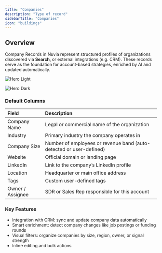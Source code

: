 ```yaml
---
title: "Companies"
description: "Type of record"
sidebarTitle: "Companies"
icon: "buildings"
---
```


## Overview

Company Records in Nuvia represent structured profiles of organizations discovered via **Search**, or external integrations (e.g. CRM). These records serve as the foundation for account-based strategies, enriched by AI and updated automatically.

<img
  className="block dark:hidden"
  src="/images/hero-companies-light.png"
  alt="Hero Light"
  title={true}
/>

<img
  className="hidden dark:block"
  src="/images/hero-companies-dark.png"
  alt="Hero Dark"
  title={true}
/>

### Default Columns

| **Field**        | **Description**                                                     |
| :--------------- | :------------------------------------------------------------------ |
| Company Name     | Legal or commercial name of the organization                        |
| Industry         | Primary industry the company operates in                            |
| Company Size     | Number of employees or revenue band (auto-detected or user-defined) |
| Website          | Official domain or landing page                                     |
| LinkedIn         | Link to the company’s LinkedIn profile                              |
| Location         | Headquarter or main office address                                  |
| Tags             | Custom user-defined tags                                            |
| Owner / Assignee | SDR or Sales Rep responsible for this account                       |

### Key Features

- Integration with CRM: sync and update company data automatically
- Smart enrichment: detect company changes like job postings or funding rounds
- Visual filters: organize companies by size, region, owner, or signal strength
- Inline editing and bulk actions